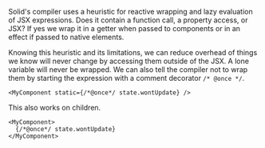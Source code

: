 <Title>{"/*@once*/"}</Title>

Solid's compiler uses a heuristic for reactive wrapping and lazy evaluation of JSX expressions. Does it contain a function call, a property access, or JSX? If yes we wrap it in a getter when passed to components or in an effect if passed to native elements.

Knowing this heuristic and its limitations, we can reduce overhead of things we know will never change by accessing them outside of the JSX. A lone variable will never be wrapped. We can also tell the compiler not to wrap them by starting the expression with a comment decorator `/* @once */`.

```tsx
<MyComponent static={/*@once*/ state.wontUpdate} />
```

This also works on children.

```tsx
<MyComponent>
  {/*@once*/ state.wontUpdate}
</MyComponent>
```
